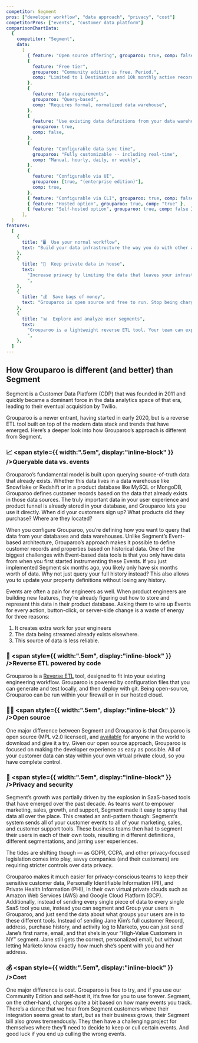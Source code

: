 ```yaml
---
competitor: Segment
pros: ["developer workflow", "data approach", "privacy", "cost"]
competitorPros: ["events", "customer data platform"]
comparisonChartData:
  {
    competitor: "Segment",
    data:
      [
        { feature: "Open source offering", grouparoo: true, comp: false },
        {
          feature: "Free tier",
          grouparoo: "Community edition is free. Period.",
          comp: "Limited to 1 Destination and 10k monthly active records",
        },
        {
          feature: "Data requirements",
          grouparoo: "Query-based",
          comp: "Requires formal, normalized data warehouse",
        },
        {
          feature: "Use existing data definitions from your data warehouse",
          grouparoo: true,
          comp: false,
        },
        {
          feature: "Configurable data sync time",
          grouparoo: "Fully customizable -- including real-time",
          comp: "Manual, hourly, daily, or weekly",
        },
        {
          feature: "Configurable via UI",
          grouparoo: [true, "(enterprise edition)"],
          comp: true,
        },
        { feature: "Configurable via CLI", grouparoo: true, comp: false },
        { feature: "Hosted option", grouparoo: true, comp: "true" },
        { feature: "Self-hosted option", grouparoo: true, comp: false },
      ],
  }
features:
  [
    {
      title: "🖥  Use your normal workflow",
      text: "Build your data infrastructure the way you do with other apps. Grouparoo’s git-based workflow makes it easy",
    },
    {
      title: "🔐  Keep private data in house",
      text:
        "Increase privacy by limiting the data that leaves your infrastructure without sacrificing your customer experience.
        ",
    },
    {
      title: "💰  Save bags of money",
      text: "Grouparoo is open source and free to run. Stop being charged by event volume and focus on what you want to build.",
    },
    {
      title: "📊  Explore and analyze user segments",
      text:
        "Grouparoo is a lightweight reverse ETL tool. Your team can explore your customer data and build cohorts and segments of your users.
        ",
    },
  ]
---
```


## How Grouparoo is different (and better) than Segment

Segment is a Customer Data Platform (CDP) that was founded in 2011 and quickly became a dominant force in the data analytics space of that era, leading to their eventual acquisition by Twilio.

Grouparoo is a newer entrant, having started in early 2020, but is a reverse ETL tool built on top of the modern data stack and trends that have emerged. Here’s a deeper look into how Grouparoo’s approach is different from Segment.

### 📈 <span style={{ width:".5em", display:"inline-block" }} />Queryable data vs. events

Grouparoo’s fundamental model is built upon querying source-of-truth data that already exists. Whether this data lives in a data warehouse like Snowflake or Redshift or in a product database like MySQL or MongoDB, Grouparoo defines customer records based on the data that already exists in those data sources. The truly important data in your user experience and product funnel is already stored in your database, and Grouparoo lets you use it directly. When did your customers sign up? What products did they purchase? Where are they located?

<SectionDivider
  imagePath="/images/docs/guides/add-record-property.png"
  heading="Easily define records, no matter your data."
  width="600"
  height="303"
  content="Grouparoo's queryable data structure makes it easy to create records -- even from historical data.  You can configure customer records from the command line on our community edition, or straight from the UI with our enterprise product."
  imageLeft="false"
  browser="true"
/>

When you configure Grouparoo, you’re defining how you want to query that data from your databases and data warehouses. Unlike Segment’s Event-based architecture, Grouparoo’s approach makes it possible to define customer records and properties based on historical data. One of the biggest challenges with Event-based data tools is that you only have data from when you first started instrumenting these Events. If you just implemented Segment six months ago, you likely only have six months worth of data. Why not just query your full history instead? This also allows you to update your property definitions without losing any history.

Events are often a pain for engineers as well. When product engineers are building new features, they’re already figuring out how to store and represent this data in their product database. Asking them to wire up Events for every action, button-click, or server-side change is a waste of energy for three reasons:

1. It creates extra work for your engineers
2. The data being streamed already exists elsewhere.
3. This source of data is less reliable.

<SectionDivider
  imagePath="/images/home/integrations/salesforce/grouparoo-to-salesforce.png"
  heading="Connect your customer records to all your SaaS tools"
  width="718"
  height="393"
  content="With the records and properties you’ve defined in Grouparoo, you can then sync that data to Salesforce and other tools that your team uses. "
  imageLeft="true"
  browser="true"
/>

### 🚀 <span style={{ width:".5em", display:"inline-block" }} />Reverse ETL powered by code

Grouparoo is a [Reverse ETL](/solutions/reverse-etl) tool, designed to fit into your existing engineering workflow. Grouparoo is powered by configuration files that you can generate and test locally, and then deploy with git. Being open-source, Grouparoo can be run within your firewall or in our hosted cloud.

### 🧑‍💻 <span style={{ width:".5em", display:"inline-block" }} />Open source

One major difference between Segment and Grouparoo is that Grouparoo is open source (MPL v2.0 licensed), and [available](https://www.github.com/grouparoo/grouparoo) for anyone in the world to download and give it a try. Given our open source approach, Grouparoo is focused on making the developer experience as easy as possible. All of your customer data can stay within your own virtual private cloud, so you have complete control.

### 🔐 <span style={{ width:".5em", display:"inline-block" }} />Privacy and security

Segment’s growth was partially driven by the explosion in SaaS-based tools that have emerged over the past decade. As teams want to empower marketing, sales, growth, and support, Segment made it easy to spray that data all over the place. This created an anti-pattern though: Segment’s system sends all of your customer events to all of your marketing, sales, and customer support tools. These business teams then had to segment their users in each of their own tools, resulting in different definitions, different segmentations, and jarring user experiences.

The tides are shifting though — as GDPR, CCPA, and other privacy-focused legislation comes into play, savvy companies (and their customers) are requiring stricter controls over data privacy.

<SectionDivider
  imagePath="/images/home/solutions/comparisons/install-code.svg"
  heading="Free and Easy to Install"
  width="600"
  height="146"
  content="Try Grouparoo on your computer today or install it on your company’s servers. Your data stays private on your servers. No usage or storage limits."
  imageLeft="false"
/>

Grouparoo makes it much easier for privacy-conscious teams to keep their sensitive customer data, Personally Identifiable Information (PII), and Private Health Information (PHI), in their own virtual private clouds such as Amazon Web Services (AWS) and Google Cloud Platform (GCP). Additionally, instead of sending every single piece of data to every single SaaS tool you use, instead you can segment and Group your users in Grouparoo, and just send the data about what groups your users are in to these different tools. Instead of sending Jane Kim’s full customer Record, address, purchase history, and activity log to Marketo, you can just send Jane’s first name, email, and that she’s in your “High-Value Customers in NY” segment. Jane still gets the correct, personalized email, but without letting Marketo know exactly how much she’s spent with you and her address.

### 💰 <span style={{ width:".5em", display:"inline-block" }} />Cost

One major difference is cost. Grouparoo is free to try, and if you use our Community Edition and self-host it, it’s free for you to use forever. Segment, on the other-hand, charges quite a bit based on how many events you track. There’s a dance that we hear from Segment customers where their integration seems great to start, but as their business grows, their Segment bill also grows tremendously. They then have a challenging project for themselves where they’ll need to decide to keep or cull certain events. And good luck if you end up culling the wrong events.
